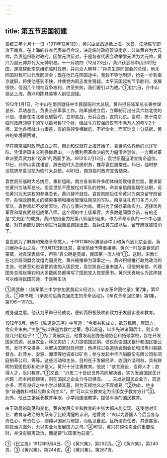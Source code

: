 ```yaml
---
---
---
```

title: 第五节民国初建
---



宣统三年十月十一日（1911年12月1日），黄兴由武昌返抵上海。次日，江浙联军即攻下南京。在上海的各省代表举行会议，决定临时政府暂设南京，公举黄兴为大元帅，负责组织临时政府。因黎元洪反对，于是各省代表会改举黎元洪为大元帅，黄兴为副元帅并代大元帅职权。十一月初四（12月23日），黄兴获悉孙中山即将归国，遂推辞赴南京组织临时政府，并向众人解释：“孙先生是同盟会的总理，他未回国时我可以代表同盟会；现在他已在回国途中，我若不等他到沪，抢先一步到南京就职，将使他感到不快，并使党内同志发生猜疑。太平天国起初节节胜利，发展很快，但因几个领袖互争权利，终至失败。我们要引以为戒。”①初六日，孙中山抵达上海，黄兴和陈其美等人前往迎接。

1912年1月1日，孙中山在南京就任中华民国临时大总统。黄兴担任陆军总长兼参谋总长、兵站总监，负责全部军事工作。陆军部成立后，立即制订出分兵六路北伐的计划，准备在南北和议破裂时，立即宣战，分兵合击，直捣北京。当时，属于南京临时政府领导下的军队虽号称17个师，但战斗力较强的仅有不满万人的粤军2个师，其他各师战斗力很差，有的将领专横跋扈，不听命令，而军饷又十分拮据，黄兴的处境很困难。

早在南京临时政府成立之前，南北和议就在上海开始了。袁世凯依靠他的北洋军队，凭借帝国主义列强做靠山，一方面利用革命派的势力逼清帝逊位，一方面对革命派耍弄武力和“议和”的两面手法。1912年2月12日，袁世凯逼迫清宣统帝退位。13日，孙中山实践诺言，辞去临时大总统职务，推荐袁世凯接任。15日，临时参议院选举袁世凯为临时大总统。4月1日，南京临时政府宣告结束。

袁世凯任临时大总统后，重新组阁。南方各省和许多团体纷纷致电袁世凯，要求留任黄兴为陆军总长。但袁世凯不愿放松对军队的控制，命其亲信段祺瑞任此职，另任黄兴为无实权的参谋总长。黄兴辞不就任。袁世凯随后任命黄兴为南京留守府留守，办理政府机关的结束事项和接收管理驻南京的军队。南京驻扎有10多万人的军队，袁世凯却不发给军饷，存心与黄兴为难。黄兴为了保存革命实力，选择优秀军官和精良武器组成第八师。这个师的中上级军官，大多数是同盟会员，有的还是“丈夫团”的成员。黄兴想用全力把第八师组织起来，作为革命军队的一个中心堡垒，对其余部队则分别进行裁撤或调拨出去。裁兵任务完成以后，留守府就被取消了。

袁世凯为了麻痹和笼络革命党人，于1912年8月邀请孙中山和黄兴到北京会谈。黄兴继孙中山之后，于9月11日到北京，袁世凯给予隆重接待。黄兴一时受袁世凯的蒙蔽，对袁深表信任，声称“袁公确是英雄，民国第一流人物”①。这时，宋教仁在北京将同盟会改组为国民党，黄兴被推举为理事之一。黄兴积极推行政党政治的主张，他甚至劝说袁世凯也加入国民党，袁世凯自己虽未加入，但他的亲信、代理国务总理赵秉钧和大多数阁员都填写了国民党入党誓愿书。黄兴天真地认为这样就可以维持民国前途，于是萌生功

①周武彝：《陆军第三中学参加武昌起义经过》，《辛亥革命回忆录》第7集，第17页。①李书城：《辛亥前后黄克强先生的革命活动》，《辛亥革命回忆录》第1集，第196—197页。

成身退之意。他认为革命已经成功，便转而积极鼓吹和致力于发展实业和教育。

1912年8月，他在《铁道杂志序》中写道：“今者共和成立，欲苏民困，厚国力，舍实业末由。”主张“先以铁道为救亡之策，急起直追，以步先进诸国后尘，则实业庶几兴勃也乎！”①为了发展实业，他曾发起创办拓殖协会和拓殖学校，旨在开发国家资源，发展农业，移民实边；大力提倡国民捐，倡议创设国民银行和国民银公司，发行不兑换券，以解决国家财政问题；他担任过铁道协会副会长和汉粤川铁路督办，赴萍乡、安源、湘潭等地调查过矿务；参与发起中华汽船股份有限公司和洞庭制革公司，等等。这些活动和主张，目的在于发展经济，收回外溢利权，具有鲜明的爱国色彩和进步意义。黄兴十分注重教育。他说：“欲言建设，当得人才；欲得人才，当兴教育。”①又说：“兴思二十世纪世界共同解决者，实为发展国民生计问题；而本问题锁钥，则在国民之企业力与日俱高。……夫发达国民企业力，其途亦多，而有良好之中小学以植其基，则为天经地义之不容或易。”②为此，他主张“普通教科材料应取实利主义”，并“可以实业教育定为全国女子教育方针”③。此外，他还主张延长教育年限、小学用国语教学，提倡军事的国民教育。

由于政局的动荡和变化，黄兴发展实业和教育的主张大都未能实现。这使他对实业、教育与政治的关系有了比较清醒的认识。他曾说：“兴以为吾国人今后当各存责任心，有责任心，则纯以国家为前提，而私见自泯。且所谓责任者，其途甚宽，除政治方面外，尤以实业为发展国力之母。”④可见，黄兴在谈论实业的重要性时，并没有脱离政治，而是要“以国家为前提”。

①《民立报》1912年9月4日。①《黄兴集》，第252页。②《黄兴集》，第240页。③《黄兴集》，第244页。④《黄兴集》，第267页。